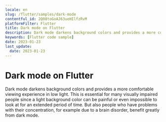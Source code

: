 ```yaml
---
locale: en
slug: /flutter/samples/dark-mode
contentful_id: 2Q08toGoAJ63ueHIlfzRvM
platformFilter: Flutter
title: Dark mode on Flutter
description: Dark mode darkens background colors and provides a more comfortable viewing experience in low light.
keywords: [Flutter code sample]
date: 2023-01-23
last_update:
  date: 2023-01-23
---
```


# Dark mode on Flutter

Dark mode darkens background colors and provides a more comfortable viewing experience in low light. This is essential for many visually impaired people since a light background color can be painful or even impossible to look at for an extended period of time. But also people who have problems with their concentration, for example due to a brain disorder, benefit greatly from dark mode.

<CodeSample id="screen-dark-mode" locale="en" platform="flutter"/>

